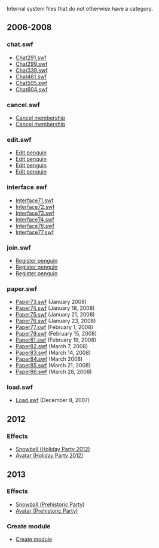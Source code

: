 Internal system files that do not otherwise have a category.

==2006-2008==
===chat.swf===
*[[Media:Chat291.swf|Chat291.swf]]
*[[Media:Chat299.swf|Chat299.swf]]
*[[Media:Chat339.swf|Chat339.swf]]
*[[Media:Chat461.swf|Chat461.swf]]
*[[Media:Chat505.swf|Chat505.swf]]
*[[Media:Chat604.swf|Chat604.swf]]

===cancel.swf===
*[[Media:Cancel9.swf|Cancel membership]]
*[[Media:Cancel10.swf|Cancel membership]]

===edit.swf===
*[[Media:Edit3.swf|Edit penguin]]
*[[Media:Edit5.swf|Edit penguin]]
*[[Media:Edit6.swf|Edit penguin]]
*[[Media:EditEdit8.swf|Edit penguin]]

===interface.swf===
*[[Media:SystemInterface71.swf|Interface71.swf]]
*[[Media:SystemInterface72.swf|Interface72.swf]]
*[[Media:SystemInterface73.swf|Interface73.swf]]
*[[Media:SystemInterface74.swf|Interface74.swf]]
*[[Media:SystemInterface76.swf|Interface76.swf]]
*[[Media:SystemInterface77.swf|Interface77.swf]]

===join.swf===
*[[Media:Join-01.swf|Register penguin]]
*[[Media:Join11.swf|Register penguin]]
*[[Media:Join19.swf|Register penguin]]

===paper.swf===
*[[Media:Paper73.swf|Paper73.swf]] (January 2008)
*[[Media:Paper74.swf|Paper74.swf]] (January 18, 2008)
*[[Media:Paper75.swf|Paper75.swf]] (January 21, 2008)
*[[Media:Paper76.swf|Paper76.swf]] (January 23, 2008)
*[[Media:Paper77.swf|Paper77.swf]] (February 1, 2008)
*[[Media:Paper79.swf|Paper79.swf]] (February 15, 2008)
*[[Media:Paper81.swf|Paper81.swf]] (February 19, 2008)
*[[Media:Paper82.swf|Paper82.swf]] (March 7, 2008)
*[[Media:Paper83.swf|Paper83.swf]] (March 14, 2008)
*[[Media:Paper84.swf|Paper84.swf]] (March 2008)
*[[Media:Paper85.swf|Paper85.swf]] (March 21, 2008)
*[[Media:Paper86.swf|Paper86.swf]] (March 28, 2008)

===load.swf===
*[[Media:Load.swf|Load.swf]] (December 8, 2007)

==2012==
===Effects===
*[[Media:GlobalRoomsEffectsSnowballHolidayParty2012.swf|Snowball (Holiday Party 2012)]]
*[[Media:GlobalRoomsEffectsAvatarHolidayParty2012.swf|Avatar (Holiday Party 2012)]]

==2013==
===Effects===
*[[Media:GlobalRoomsEffectsSnowballPrehistoricParty.swf|Snowball (Prehistoric Party)]]
*[[Media:GlobalRoomsEffectsAvatarPrehistoricParty.swf|Avatar (Prehistoric Party)]]

===Create module===
*[[Media:PlayCreateSwfCreate_module.swf|Create module]]